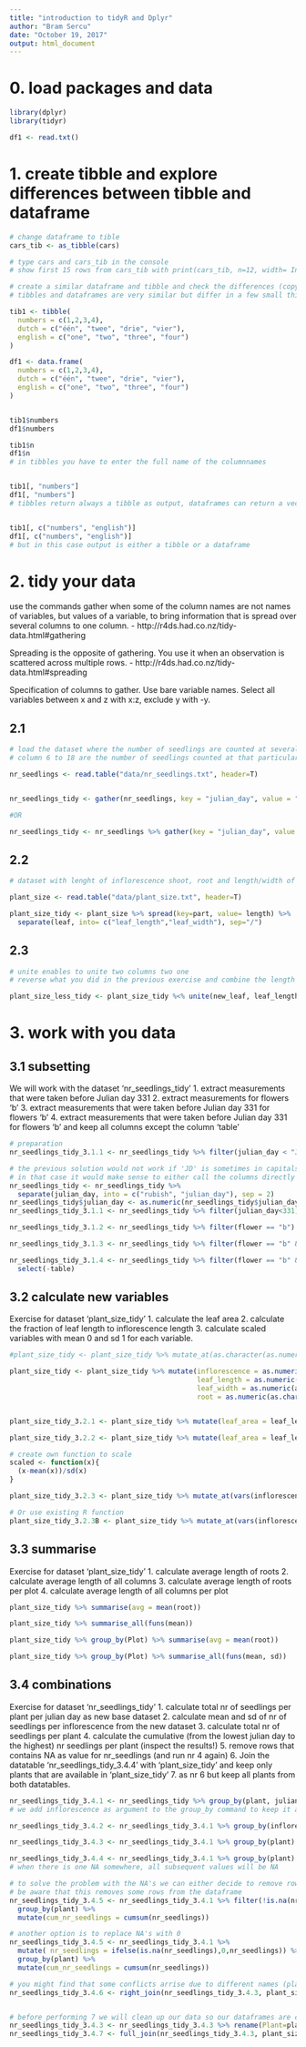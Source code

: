 ```yaml
---
title: "introduction to tidyR and Dplyr"
author: "Bram Sercu"
date: "October 19, 2017"
output: html_document
---
```



# 0. load packages and data

```r
library(dplyr)
library(tidyr)

df1 <- read.txt()
```


# 1. create tibble and explore differences between tibble and dataframe
```r
# change dataframe to tible
cars_tib <- as_tibble(cars)

# type cars and cars_tib in the console
# show first 15 rows from cars_tib with print(cars_tib, n=12, width= Inf)

# create a similar dataframe and tibble and check the differences (copy to console)
# tibbles and dataframes are very similar but differ in a few small things

tib1 <- tibble(
  numbers = c(1,2,3,4), 
  dutch = c("één", "twee", "drie", "vier"),
  english = c("one", "two", "three", "four")
)

df1 <- data.frame(
  numbers = c(1,2,3,4), 
  dutch = c("één", "twee", "drie", "vier"),
  english = c("one", "two", "three", "four")
)


tib1$numbers
df1$numbers

tib1$n
df1$n
# in tibbles you have to enter the full name of the columnnames


tib1[, "numbers"]
df1[, "numbers"]
# tibbles return always a tibble as output, dataframes can return a vector


tib1[, c("numbers", "english")]
df1[, c("numbers", "english")]
# but in this case output is either a tibble or a dataframe

```

# 2. tidy your data
use the commands gather when some of the column names are not names of variables, but values of a variable, to bring information that is spread over several columns to one column.
- http://r4ds.had.co.nz/tidy-data.html#gathering

Spreading is the opposite of gathering. You use it when an observation is scattered across multiple rows. 
- http://r4ds.had.co.nz/tidy-data.html#spreading

Specification of columns to gather. Use bare variable names. Select all variables between x and z with x:z, exclude y with -y.


## 2.1
```r
# load the dataset where the number of seedlings are counted at several dates (given in Julian Date)
# column 6 to 18 are the number of seedlings counted at that particular day (represented as julian day).

nr_seedlings <- read.table("data/nr_seedlings.txt", header=T)


nr_seedlings_tidy <- gather(nr_seedlings, key = "julian_day", value = "nr_seedlings", -plant, -inflorescence, -flower, -table, -plate)

#OR

nr_seedlings_tidy <- nr_seedlings %>% gather(key = "julian_day", value = "nr_seedlings", JD233:JD399)
```

## 2.2
```r
# dataset with lenght of inflorescence shoot, root and length/width of leaf

plant_size <- read.table("data/plant_size.txt", header=T)

plant_size_tidy <- plant_size %>% spread(key=part, value= length) %>% 
  separate(leaf, into= c("leaf_length","leaf_width"), sep="/")

```

## 2.3
```r
# unite enables to unite two columns two one
# reverse what you did in the previous exercise and combine the length and width of the leaf again to  one column using '_' as separator between the values

plant_size_less_tidy <- plant_size_tidy %<% unite(new_leaf, leaf_length, leaf_width, sep="_")

```


# 3. work with you data
## 3.1 subsetting

We will work with the dataset 'nr_seedlings_tidy'
1. extract measurements that were taken before Julian day 331 
2. extract measurements for flowers 'b'
3. extract measurements that were taken before Julian day 331 for flowers 'b'
4. extract measurements that were taken before Julian day 331 for flowers 'b' and keep all columns except the column 'table'

```r
# preparation
nr_seedlings_tidy_3.1.1 <- nr_seedlings_tidy %>% filter(julian_day < "JD331")

# the previous solution would not work if 'JD' is sometimes in capitals and sometimes in small letters 'jd'
# in that case it would make sense to either call the columns directly or separate the column to obtain a numeric column.
nr_seedlings_tidy <- nr_seedlings_tidy %>% 
  separate(julian_day, into = c("rubish", "julian_day"), sep = 2)
nr_seedlings_tidy$julian_day <- as.numeric(nr_seedlings_tidy$julian_day)
nr_seedlings_tidy_3.1.1 <- nr_seedlings_tidy %>% filter(julian_day<331)

nr_seedlings_tidy_3.1.2 <- nr_seedlings_tidy %>% filter(flower == "b")

nr_seedlings_tidy_3.1.3 <- nr_seedlings_tidy %>% filter(flower == "b" & julian_day<331)

nr_seedlings_tidy_3.1.4 <- nr_seedlings_tidy %>% filter(flower == "b" & julian_day<331) %>%
  select(-table)

```

## 3.2 calculate new variables
Exercise for dataset 'plant_size_tidy'
1. calculate the leaf area
2. calculate the fraction of leaf length to inflorescence length
3. calculate scaled variables with mean 0 and sd 1 for each variable.

```r
#plant_size_tidy <- plant_size_tidy %>% mutate_at(as.character(as.numeric()),-plant,-plot)

plant_size_tidy <- plant_size_tidy %>% mutate(inflorescence = as.numeric(as.character(inflorescence)),
                                              leaf_length = as.numeric(as.character(leaf_length)),
                                              leaf_width = as.numeric(as.character(leaf_width)),
                                              root = as.numeric(as.character(root)))


plant_size_tidy_3.2.1 <- plant_size_tidy %>% mutate(leaf_area = leaf_length*leaf_width)

plant_size_tidy_3.2.2 <- plant_size_tidy %>% mutate(leaf_area = leaf_length/inflorescence)

# create own function to scale
scaled <- function(x){
  (x-mean(x))/sd(x)
}

plant_size_tidy_3.2.3 <- plant_size_tidy %>% mutate_at(vars(inflorescence:root), funs(scaled))

# Or use existing R function
plant_size_tidy_3.2.3B <- plant_size_tidy %>% mutate_at(vars(inflorescence:root), funs(scale))

```

## 3.3 summarise
Exercise for dataset 'plant_size_tidy'
1. calculate average length of roots
2. calculate average length of all columns
3. calculate average length of roots per plot
4. calculate average length of all columns per plot

```r
plant_size_tidy %>% summarise(avg = mean(root))

plant_size_tidy %>% summarise_all(funs(mean))

plant_size_tidy %>% group_by(Plot) %>% summarise(avg = mean(root))

plant_size_tidy %>% group_by(Plot) %>% summarise_all(funs(mean, sd))

```


## 3.4 combinations

Exercise for dataset 'nr_seedlings_tidy'
1. calculate total nr of seedlings per plant per julian day as new base dataset
2. calculate mean and sd of nr of seedlings per inflorescence from the new dataset
3. calculate total nr of seedlings per plant
4. calculate the cumulative (from the lowest julian day to the highest) nr seedlings per plant  (inspect the results!)
5. remove rows that contains NA as value for nr_seedlings (and run nr 4 again)
6. Join the datatable 'nr_seedlings_tidy_3.4.4' with 'plant_size_tidy' and keep only plants that are available in 'plant_size_tidy'
7. as nr 6 but keep all plants from both datatables.

```r
nr_seedlings_tidy_3.4.1 <- nr_seedlings_tidy %>% group_by(plant, julian_day, inflorescence) %>% summarise(nr_seedlings= sum(nr_seedlings))
# we add inflorescence as argument to the group_by command to keep it as a column in order to use it in the next exercise 3.4.2

nr_seedlings_tidy_3.4.2 <- nr_seedlings_tidy_3.4.1 %>% group_by(inflorescence) %>% summarise(mean_nr_seedlings= mean(nr_seedlings), sd_nr_seedlings= sd(nr_seedlings))

nr_seedlings_tidy_3.4.3 <- nr_seedlings_tidy_3.4.1 %>% group_by(plant) %>% summarise(total_nr_seedlings= sum(nr_seedlings))

nr_seedlings_tidy_3.4.4 <- nr_seedlings_tidy_3.4.1 %>% group_by(plant) %>% mutate(cum_nr_seedlings = cumsum(nr_seedlings))
# when there is one NA somewhere, all subsequent values will be NA

# to solve the problem with the NA's we can either decide to remove rows with NA from the dataset
# be aware that this removes some rows from the dataframe
nr_seedlings_tidy_3.4.5 <- nr_seedlings_tidy_3.4.1 %>% filter(!is.na(nr_seedlings)) %>%
  group_by(plant) %>% 
  mutate(cum_nr_seedlings = cumsum(nr_seedlings))

# another option is to replace NA's with 0
nr_seedlings_tidy_3.4.5 <- nr_seedlings_tidy_3.4.1 %>% 
  mutate( nr_seedlings = ifelse(is.na(nr_seedlings),0,nr_seedlings)) %>%
  group_by(plant) %>% 
  mutate(cum_nr_seedlings = cumsum(nr_seedlings))

# you might find that some conflicts arrise due to different names (plant and Plant with capital).
nr_seedlings_tidy_3.4.6 <- right_join(nr_seedlings_tidy_3.4.3, plant_size_tidy, by = c("plant" = "Plant"))


# before performing 7 we will clean up our data so our dataframes are compatible using some other dplyr functions
nr_seedlings_tidy_3.4.3 <- nr_seedlings_tidy_3.4.3 %>% rename(Plant=plant)
nr_seedlings_tidy_3.4.7 <- full_join(nr_seedlings_tidy_3.4.3, plant_size_tidy, by = "Plant")


```




